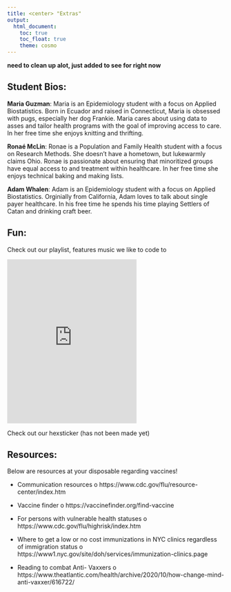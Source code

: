 ```yaml
---
title: <center> "Extras"
output: 
  html_document:
    toc: true
    toc_float: true
    theme: cosmo
---
```

**need to clean up alot, just added to see for right now**


## Student Bios:


**Maria Guzman**: Maria is an Epidemiology student with a focus on Applied Biostatistics. Born in Ecuador and raised in Connecticut, Maria is obsessed with pugs, especially her dog Frankie. Maria cares about using data to asses and tailor health programs with the goal of improving access to care. In her free time she enjoys knitting and thrifting. 


**Ronaé McLin**: Ronae is a Population and Family Health student with a focus on Research Methods. She doesn’t have a hometown, but lukewarmly claims Ohio.  Ronae is passionate about ensuring that minoritized groups have equal access to and treatment within healthcare.  In her free time she enjoys technical baking and making lists.  


**Adam Whalen**: Adam is an Epidemiology student with a focus on Applied Biostatistics.  Orginially from California, Adam loves to talk about single payer healthcare.  In his free time he spends his time playing Settlers of Catan and drinking craft beer. 

## Fun:

Check out our playlist, features music we like to code to 

<iframe src="https://open.spotify.com/embed/playlist/4jaJwJZELmM2jDbkluVzUX" width="300" height="380" frameborder="0" allowtransparency="true" allow="encrypted-media"></iframe>

Check out our hexsticker (has not been made yet)

## Resources:

Below are resources at your disposable regarding vaccines!

-	Communication resources
o	https://www.cdc.gov/flu/resource-center/index.htm
-	Vaccine finder
o	https://vaccinefinder.org/find-vaccine
-	For persons with vulnerable health statuses
o	https://www.cdc.gov/flu/highrisk/index.htm
-	Where to get a low or no cost immunizations in NYC clinics regardless of immigration status
o	https://www1.nyc.gov/site/doh/services/immunization-clinics.page

-	Reading to combat Anti- Vaxxers
o	https://www.theatlantic.com/health/archive/2020/10/how-change-mind-anti-vaxxer/616722/




